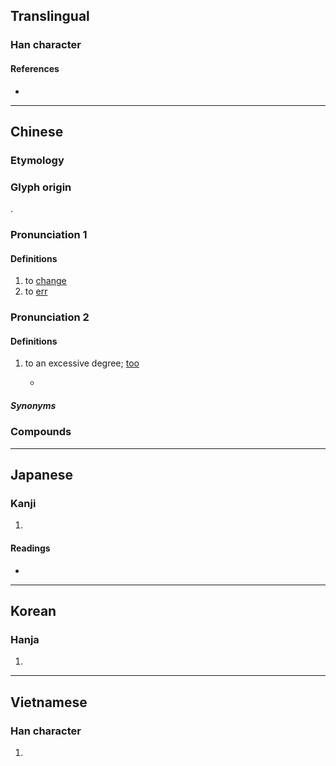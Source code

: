 {{character info/new}}
==Translingual==

===Han character===
{{Han char|rn=61|rad=心|as=03|sn=7|four=43300|canj=IPP,XXIPP|ids=⿹弋心}}

====References====
* {{Han ref|kx=0376.100|dkj=10319|dj=0702.190|hdz=42269.070|uh=5FD2|ud=24530|bh=CAD6|bd=51926}}

----

==Chinese==
{{zh-forms}}

===Etymology===
{{rfe|zh|the etymological origin for the meaning "[[too]]"}}

===Glyph origin===
{{Han etym}}
{{Han compound|弋|心|ls=psc|c1=p|c2=s}}.

===Pronunciation 1===
{{zh-pron
|m=tè
|c=tik1
|h=pfs=thet
|mn=thek
|mc=y
|oc=y
|cat=v,n
}}

====Definitions====
{{zh-hanzi}}

# to [[change]]
# to [[err]]
#: {{zh-alt-inline|𢘋|貸|貣}}

===Pronunciation 2===
{{zh-pron
|m=tuī,tè,tēi,1nb=colloquial,1nc=standard in Mainland,2nb=literary,2nc=standard in Taiwan,2nd=variant in Mainland,3nb=colloquial,3nc=variant in Mainland
|c=tik1
|h=pfs=thet
|cat=adv
}}

====Definitions====
{{zh-hanzi}}

# {{lb|zh|dialectal}} to an excessive degree; [[too]]
#* {{zh-x|你 也 忒{tuī} 胡鬧 了。|You're '''too''' wild-acting.|ref=Hongloumeng}}

=====Synonyms=====
{{zh-dial|太}}

===Compounds===
{{zh-der|不忒|密斯忒|差忒|忒兒|忒兒嘍|忒忒|忒恁|忒惡|忒敬思|忒楞|忒楞楞|忒楞楞騰|忒殺|忒沒意|忒煞|忒甚|忒過|愆忒}}

----

==Japanese==

===Kanji===
{{ja-kanji|grade=|rs=心03}}

# {{defn|lang=ja|sort=心03}}

====Readings====
* {{ja-readings|on=[[とく]] (toku)|kun=[[かわる]] (kawaru)}}

----

==Korean==

===Hanja===
{{ko-hanja|hangeul=특|eumhun=|rv=teuk|mr=t'ŭk|y=thuk}}

# {{defn|lang=ko|sort=心03}}

----

==Vietnamese==

===Han character===
{{vi-readings|rs=心03|hanviet=thắc}}

# {{defn|lang=vi|sort=心03}}